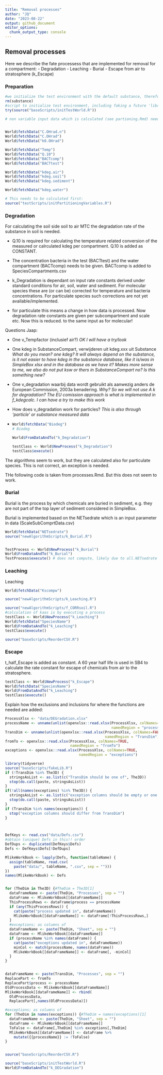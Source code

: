 ```yaml
---
title: "Removal processes"
author: "JQ"
date: "2023-08-22"
output: github_document
editor_options: 
  chunk_output_type: console
---
```


## Removal processes

Here we describe the fate processess that are implemented for removal for a compartment: - Degradation - Leaching - Burial - Escape from air to stratosphere (k_Escape)

### Preparation

```r
#we initialize the test environment with the default substance, therefor we remove possible earlier value
rm(substance)
#script to initialize test environment, including faking a future 'library(sboo)'
try(source("baseScripts/initTestWorld.R"))

```

```r
# non variable input data which is calculated (see partioning.Rmd) needs to be available before you can proceed


World$fetchData("C.OHrad.n")
World$fetchData("C.OHrad")
World$fetchData("k0.OHrad")

World$fetchData("Temp")
World$fetchData("Q.10")
World$fetchData("BACTcomp")
World$fetchData("BACTtest")

World$fetchData("kdeg.air")
World$fetchData("kdeg.soil")
World$fetchData("kdeg.sediment")

World$fetchData("kdeg.water")

# This needs to be calculated first:
source("testScripts/initPartitioningVariables.R")
```

### Degradation

For calculating the soil side soil to air MTC the degradation rate of the substance in soil is needed.

-   Q.10 is required for calculating the temperature related conversion of the measured or calrculated kdeg per compartment. Q.10 is added as CONSTANT.

-   The concentration bacteria in the test (BACTtest) and the water compartment (BACTcomp) needs to be given. BACTcomp is added to SpeciesCompartments.csv

-   k_Degradation is dependant on input rate constants derived under standard conditions for air, soil, water and sediment. For molecular species these are (or can be) corrected for temperature and bacteria concentrations. For particulate species such corrections are not yet available/implemented.

-   for particulate this means a change in how data is processed. Now degradation rate constants are given per subcompartment and scale etc. Now this is reduced. to the same input as for molecular!

Questions Jaap:

-   One v_Tempfactor (inclusief air?) *OK I will have a try/look*

-   One kdeg in SubstanceCompart, verwijderen uit kdeg.xxx uit Substance *What do you mean? one kdeg? It will always depend on the substance, is it not easier to have kdeg in the substance database, like it is/was in SimpleBox xlsx and in the database as we have it? Makes more sense to me, we also do not put ksw or thers in SubstanceCompart no? Is this something new?*

-   One v_degradation waarbij data wordt gebruikt als aanwezig anders de European Commission, 2003a benadering. *Why? So we will not use A k for degradation? The EU comission approach is what is implemented in f_kdegcalc. I can have a try to make this work*

-   How does v_degradation work for particles? *This is also through 'particle' or substance measured data*

-   <div>

    ```r
    World$fetchData("Biodeg")
    # Biodeg 

    World$FromDataAndTo("k_Degradation")

    testClass <- World$NewProcess("k_Degradation")
    testClass$execute()


    ```

    </div>

The algorithms seem to work, but they are calculated also for particulate species. This is not correct, an exception is needed.

THe following code is taken from processes.Rmd. But this does not seem to work.

### Burial

Burial is the process by which chemicals are buried in sediment, e.g. they are not part of the top layer of sediment considered in SimpleBox.

Burial is implemented based on the NETsedrate which is an input parameter in data (ScaleSubComprtData.csv)

```r
World$fetchData("NETsedrate")
source("newAlgorithmScripts/k_Burial.R")


TestProcess <- World$NewProcess("k_Burial")
World$FromDataAndTo("k_Burial")
TestProcess$execute() # does not compute, likely due to all.NETsedrate (similar issue to k_Adsoprtion)

```

### Leaching

Leaching

```r



World$fetchData("Kscompw")

source("newAlgorithmScripts/k_Leaching.R")

source("newAlgorithmScripts/f_CORRsoil.R")
#calculation of kaas is by executing a process
testClass <- World$NewProcess("k_Leaching")
World$fetchData("SpeciesName")
World$FromDataAndTo("k_Leaching")
testClass$execute()

source("baseScripts/ReorderCSV.R")


```

### Escape

t_half_Escape is added as constant. A 60 year half life is used in SB4 to calculate the rate constant for escape of chemicals from air to the stratosphere.

```r

testClass <- World$NewProcess("k_Escape")
World$fetchData("SpeciesName")
World$FromDataAndTo("k_Leaching")
testClass$execute()


```

Explain how the exclusions and inclusions for where the functions are needed are added:

```r
ProcessXlsx <- "data/DEGradation.xlsx" 
processName <- unname(unlist(openxlsx::read.xlsx(ProcessXlsx, colNames=FALSE,
                                                 namedRegion = "process")))
TransDim <- unname(unlist(openxlsx::read.xlsx(ProcessXlsx, colNames=FALSE,
                                              namedRegion = "TransDim")))
fromTo <- openxlsx::read.xlsx(ProcessXlsx, colNames=TRUE,
                              namedRegion = "fromTo")
exceptions <- openxlsx::read.xlsx(ProcessXlsx, colNames=TRUE,
                                  namedRegion = "exceptions")

library(tidyverse)
source("baseScripts/fakeLib.R")
if (!TransDim %in% The3D) {
  stringsAsList <- as.list(c("TransDim should be one of", The3D))
  stop(do.call(paste, stringsAsList))
}
if(!all(names(exceptions) %in% The3D)) {
  stringsAsList <- as.list(c("exception columns should be empty or one of", The3D))
  stop(do.call(paste, stringsAsList))
}
if (TransDim %in% names(exceptions)) {
  stop("exception columns should differ from TransDim")
}



DefKeys <- read.csv("data/Defs.csv")
#obtain (unique) Defs in this!! order
DefDups <- duplicated(DefKeys$Defs)
Defs <- DefKeys$Defs[!DefDups]

MlikeWorkBook <- lapply(Defs, function(tableName) {
  assign(tableName, read.csv(
    paste("data/", tableName, ".csv", sep = "")))
})
names(MlikeWorkBook) <- Defs


for (TheDim in The3D) {#TheDim = The3D[1]
  dataFrameName <- paste(TheDim, "Processes", sep = "")
  dataFrame <- MlikeWorkBook[[dataFrameName]]
  ThisProcessRows <- dataFrame$process == processName
  if (any(ThisProcessRows)) {
    cat(paste("process updated in", dataFrameName))
    MlikeWorkBook[[dataFrameName]] <- dataFrame[!ThisProcessRows,]
  }
  #exceptions; as columns of
  dataFrameName <- paste(TheDim, "Sheet", sep = "")
  dataFrame <- MlikeWorkBook[[dataFrameName]]
  if (processName %in% names(dataFrame)) {
    cat(paste("exceptions updated in", dataFrameName))
    minCol <- match(processName, names(dataFrame))
    MlikeWorkBook[[dataFrameName]] <- dataFrame[, -minCol]
  }
}


dataFrameName <- paste(TransDim, "Processes", sep = "")
ReplacePart <- fromTo
ReplacePart$process <- processName
OldProcessData <- MlikeWorkBook[[dataFrameName]]
MlikeWorkBook[[dataFrameName]] <- rbind(
  OldProcessData,
  ReplacePart[,names(OldProcessData)])

#exceptions; as columns of
for (TheDim in names(exceptions)) {#TheDim = names(exceptions)[1]
  dataFrameName <- paste(TheDim, "Sheet", sep = "")
  dataFrame <- MlikeWorkBook[[dataFrameName]]
  ToFalse <- dataFrame[,TheDim] %in% exceptions[,TheDim]
  MlikeWorkBook[[dataFrameName]] <- dataFrame %>%
    mutate({{processName}} := !ToFalse)
}


source("baseScripts/ReorderCSV.R")

source("baseScripts/initTestWorld.R")
World$FromDataAndTo("k_DEGradation")
```
